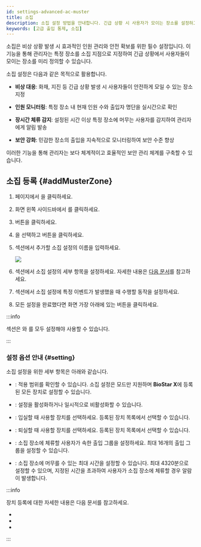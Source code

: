 ```yaml
---
id: settings-advanced-ac-muster
title: 소집
description: 소집 설정 방법을 안내합니다. 긴급 상황 시 사용자가 모이는 장소를 설정하고 특정 장소 내 인원을 모니터링합니다.
keywords: [고급 출입 통제, 소집]
---
```


소집은 비상 상황 발생 시 효과적인 인원 관리와 안전 확보를 위한 필수 설정입니다. 이 기능을 통해 관리자는 특정 장소를 소집 지점으로 지정하여 긴급 상황에서 사용자들이 모이는 장소를 미리 정의할 수 있습니다.

소집 설정은 다음과 같은 목적으로 활용합니다.

- **비상 대응**: 화재, 지진 등 긴급 상황 발생 시 사용자들이 안전하게 모일 수 있는 장소 지정

- **인원 모니터링**: 특정 장소 내 현재 인원 수와 출입자 명단을 실시간으로 확인

- **장시간 체류 감지**: 설정된 시간 이상 특정 장소에 머무는 사용자를 감지하여 관리자에게 알림 발송

- **보안 강화**: 민감한 장소의 출입을 지속적으로 모니터링하여 보안 수준 향상

이러한 기능을 통해 관리자는 보다 체계적이고 효율적인 보안 관리 체계를 구축할 수 있습니다.


## 소집 등록 {#addMusterZone}

1. <Cmd sid='shell.header.launcher' /> 페이지에서 <Cmd sid='shell.header.setting' />을 클릭하세요.

1. 화면 왼쪽 사이드바에서 <Cmd sid='setting.menu.advancedAc.root' />를 클릭하세요.

1. <Cmd sid='button.func.addZone' product='2' /> 버튼을 클릭하세요.

1. <Cmd sid='zone.muster' product='2' />을 선택하고 <Cmd sid='button.apply' product='2' /> 버튼을 클릭하세요.

1. <Cmd sid='common.info' product='2' /> 섹션에서 추가할 소집 설정의 이름을 입력하세요.

    <Image src='/img/biostarx-settings-adv-ac-add-muster.png' />

1. <Cmd sid='common.setting' product='2' /> 섹션에서 소집 설정의 세부 항목을 설정하세요. 자세한 내용은 [다음 문서](#setting)를 참고하세요.

1. <Cmd sid='common.alarm' product='2' /> 섹션에서 소집 설정에 특정 이벤트가 발생했을 때 수행할 동작을 설정하세요.

1. 모든 설정을 완료했다면 화면 가장 아래에 있는 <Cmd sid='button.apply' product='2' /> 버튼을 클릭하세요.

:::info

<Cmd sid='common.alarm' product='2' /> 섹션은 <Cmd sid='zone.entryDevices' product='2' />와 <Cmd sid='zone.exitDevices' product='2' />를 모두 설정해야 사용할 수 있습니다.

:::


### 설정 옵션 안내 {#setting}

소집 설정을 위한 세부 항목은 아래와 같습니다.

* <Cmd sid='zone.globalZone' product='2' />: 적용 범위를 확인할 수 있습니다. 소집 설정은 <Cmd sid='zone.globalZone.global' product='2' /> 모드만 지원하며 **BioStar X**에 등록된 모든 장치로 설정할 수 있습니다.

* <Cmd sid='zone.pause.activatedAndDeactivated' product='2' />: 설정을 활성화하거나 일시적으로 비활성화할 수 있습니다.

* <Cmd sid='zone.entryDevices' product='2' />: 입실할 때 사용할 장치를 선택하세요. 등록된 장치 목록에서 선택할 수 있습니다.

* <Cmd sid='zone.exitDevices' product='2' />: 퇴실할 때 사용할 장치를 선택하세요. 등록된 장치 목록에서 선택할 수 있습니다.

* <Cmd sid='zone.muster.accessGroup' product='2' />: 소집 장소에 체류할 사용자가 속한 출입 그룹을 설정하세요. 최대 16개의 출입 그룹을 설정할 수 있습니다.

* <Cmd sid='zone.muster.timeLimit' product='2' />: 소집 장소에 머무를 수 있는 최대 시간을 설정할 수 있습니다. 최대 4320분으로 설정할 수 있으며, 지정된 시간을 초과하여 사용자가 소집 장소에 체류할 경우 알람이 발생합니다.

:::info

장치 등록에 대한 자세한 내용은 다음 문서를 참고하세요.

* <DocLink docId='platform/biostar_x/settings-adding-devices' />

* <DocLink docId='platform/biostar_x/settings-adding-wiegand' />

* <DocLink docId='platform/biostar_x/settings-adding-slave-device' />

:::